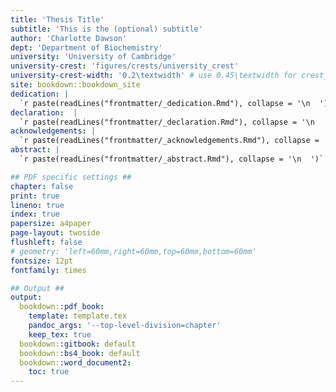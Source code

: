 ```yaml
---
title: 'Thesis Title'
subtitle: 'This is the (optional) subtitle'
author: 'Charlotte Dawson'
dept: 'Department of Biochemistry'
university: 'University of Cambridge'
university-crest: 'figures/crests/university_crest'
university-crest-width: '0.2\textwidth' # use 0.45\textwidth for crest_wide
site: bookdown::bookdown_site
dedication: |
  `r paste(readLines("frontmatter/_dedication.Rmd"), collapse = '\n  ')`
declaration:  |
  `r paste(readLines("frontmatter/_declaration.Rmd"), collapse = '\n  ')`
acknowledgements: |
  `r paste(readLines("frontmatter/_acknowledgements.Rmd"), collapse = '\n  ')`
abstract: |
  `r paste(readLines("frontmatter/_abstract.Rmd"), collapse = '\n  ')`

## PDF specific settings ##
chapter: false
print: true
lineno: true
index: true
papersize: a4paper
page-layout: twoside
flushleft: false
# geometry: 'left=60mm,right=60mm,top=60mm,bottom=60mm'
fontsize: 12pt
fontfamily: times

## Output ##
output:
  bookdown::pdf_book: 
    template: template.tex
    pandoc_args: '--top-level-division=chapter'
    keep_tex: true
  bookdown::gitbook: default
  bookdown::bs4_book: default
  bookdown::word_document2: 
    toc: true
---
```


<!-- This is a comment -->

